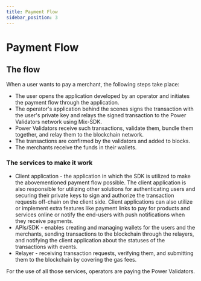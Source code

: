 ```yaml
---
title: Payment Flow
sidebar_position: 3
---
```

# Payment Flow

## The flow

When a user wants to pay a merchant, the following steps take place:

* The user opens the application developed by an operator and initiates the payment flow through the application.
* The operator's application behind the scenes signs the transaction with the user's private key and relays the signed transaction to the Power Validators network using Mix-SDK.
* Power Validators receive such transactions, validate them, bundle them together, and relay them to the blockchain network.
* The transactions are confirmed by the validators and added to blocks.
* The merchants receive the funds in their wallets.

### The services to make it work

* Client application - the application in which the SDK is utilized to make the abovementioned payment flow possible. The client application is also responsible for utilizing other solutions for authenticating users and securing their private keys to sign and authorize the transaction requests off-chain on the client side. Client applications can also utilize or implement extra features like payment links to pay for products and services online or notify the end-users with push notifications when they receive payments.&#x20;
* APIs/SDK - enables creating and managing wallets for the users and the merchants, sending transactions to the blockchain through the relayers, and notifying the client application about the statuses of the transactions with events.
* Relayer - receiving transaction requests, verifying them, and submitting them to the blockchain by covering the gas fees.&#x20;

For the use of all those services, operators are paying the Power Validators.

